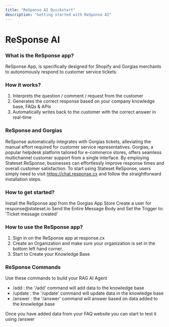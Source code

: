 ```yaml
---
title: "ReSponse AI Quickstart"
description: "Getting started with ReSponse AI"
---
```


# ReSponse AI

### What is the ReSponse app?

ReSponse App, is specifically designed for Shopify and Gorgias merchants to autonomously respond to customer service tickets.

### How it works?

1. Interprets the question / comment / request from the customer
2. Generates the correct response based on your company knowledge base, FAQs & APIs
3. Automatically writes back to the customer with the correct answer in real-time

### ReSponse and Gorgias

ReSponse automatically integrates with Gorgias tickets, alleviating the manual effort required for customer service representatives. Gorgias, a popular helpdesk platform tailored for e-commerce stores, offers seamless multichannel customer support from a single interface. By employing Stateset ReSponse, businesses can effortlessly improve response times and overall customer satisfaction.
To start using Stateset ReSponse, users simply need to visit https://chat.response.cx and follow the straightforward installation steps.

### How to get started?

<Steps>
  <Step title="Install the App">
    Install the ReSponse app from the Gorgias App Store
  </Step>
  <Step title="Second Step">
    Create a user for response@stateset.io
  </Step>
  <Step title="Create a HTTP integration in Gorgias">
    Send the Entire Message Body and Set the Trigger to: 'Ticket message created'
  </Step>
</Steps>

### How to use the ReSponse app?

1. Sign in on the ReSponse app at response.cx
2. Create an Organization and make sure your organization is set in the bottom left hand corner.
3. Start to Create your Knowledge Base

### ReSponse Commands

<Tip>Use these commands to build your RAG AI Agent</Tip>

- /add : the '/add' command will add data to the knowledge base
- /update : the '/update' command will update data in the knowledge base
- /answer : the '/answer' command will answer based on data added to the knowledge base

Once you have added data from your FAQ website you can start to test it using /answer


